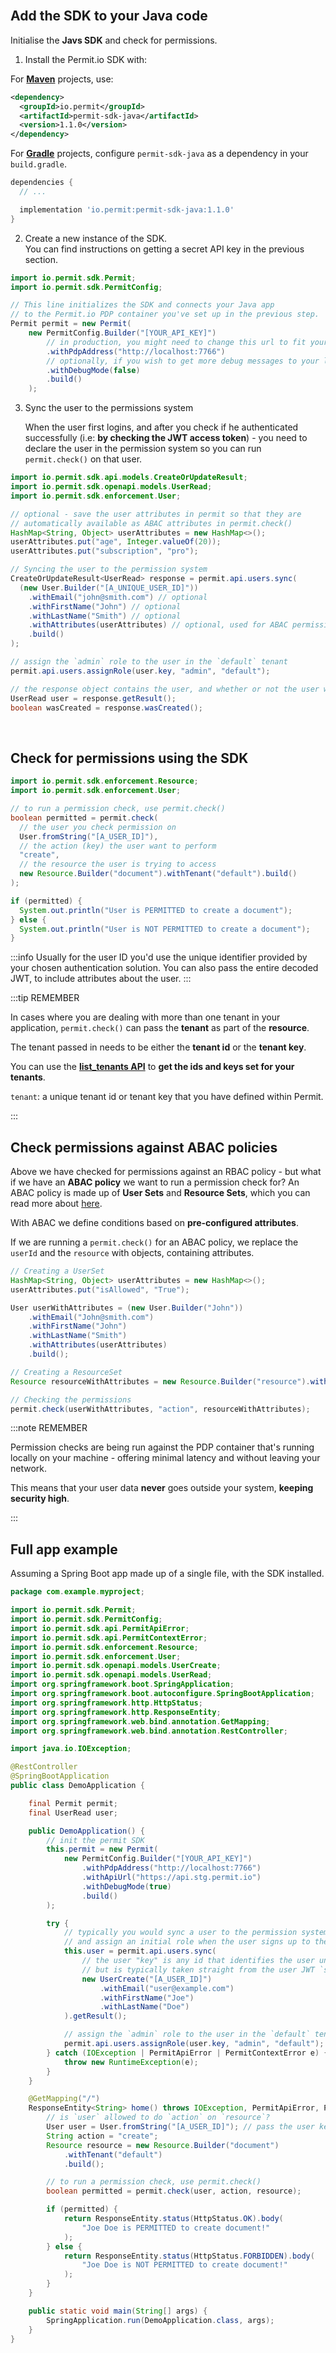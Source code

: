 
<br />

## Add the SDK to your Java code

Initialise the **Javs SDK** and check for permissions.

1. Install the Permit.io SDK with:

<Tabs groupId="language">
<TabItem value="maven" label="Maven" default>

For **[Maven](https://maven.apache.org/)** projects, use:

```xml
<dependency>
  <groupId>io.permit</groupId>
  <artifactId>permit-sdk-java</artifactId>
  <version>1.1.0</version>
</dependency>
```

  </TabItem>
  <TabItem value="gradle" label="Gradle">

For **[Gradle](https://gradle.org/)** projects, configure `permit-sdk-java` as a dependency in your `build.gradle`.

```groovy
dependencies {
  // ...

  implementation 'io.permit:permit-sdk-java:1.1.0'
}
```

  </TabItem>
</Tabs>

2. Create a new instance of the SDK. <br/>
   You can find instructions on getting a secret API key in the previous section.

```java
import io.permit.sdk.Permit;
import io.permit.sdk.PermitConfig;

// This line initializes the SDK and connects your Java app
// to the Permit.io PDP container you've set up in the previous step.
Permit permit = new Permit(
    new PermitConfig.Builder("[YOUR_API_KEY]")
        // in production, you might need to change this url to fit your deployment
        .withPdpAddress("http://localhost:7766")
        // optionally, if you wish to get more debug messages to your log, set this to true
        .withDebugMode(false)
        .build()
    );
```

3. Sync the user to the permissions system

   When the user first logins, and after you check if he authenticated successfully (i.e: **by checking the JWT access token**) -
   you need to declare the user in the permission system so you can run `permit.check()` on that user.

```java
import io.permit.sdk.api.models.CreateOrUpdateResult;
import io.permit.sdk.openapi.models.UserRead;
import io.permit.sdk.enforcement.User;

// optional - save the user attributes in permit so that they are
// automatically available as ABAC attributes in permit.check()
HashMap<String, Object> userAttributes = new HashMap<>();
userAttributes.put("age", Integer.valueOf(20));
userAttributes.put("subscription", "pro");

// Syncing the user to the permission system
CreateOrUpdateResult<UserRead> response = permit.api.users.sync(
  (new User.Builder("[A_UNIQUE_USER_ID]"))
    .withEmail("john@smith.com") // optional
    .withFirstName("John") // optional
    .withLastName("Smith") // optional
    .withAttributes(userAttributes) // optional, used for ABAC permission checks
    .build()
);

// assign the `admin` role to the user in the `default` tenant
permit.api.users.assignRole(user.key, "admin", "default");

// the response object contains the user, and whether or not the user was create or updated
UserRead user = response.getResult();
boolean wasCreated = response.wasCreated();
```

<br />

## Check for permissions using the SDK

```java
import io.permit.sdk.enforcement.Resource;
import io.permit.sdk.enforcement.User;

// to run a permission check, use permit.check()
boolean permitted = permit.check(
  // the user you check permission on
  User.fromString("[A_USER_ID]"),
  // the action (key) the user want to perform
  "create",
  // the resource the user is trying to access
  new Resource.Builder("document").withTenant("default").build()
);

if (permitted) {
  System.out.println("User is PERMITTED to create a document");
} else {
  System.out.println("User is NOT PERMITTED to create a document");
}
```

:::info
Usually for the user ID you'd use the unique identifier provided by your chosen authentication solution.
You can also pass the entire decoded JWT, to include attributes about the user.
:::

:::tip REMEMBER

In cases where you are dealing with more than one tenant in your application, `permit.check()` can pass the **tenant** as part of the **resource**.

The tenant passed in needs to be either the **tenant id** or the **tenant key**.

You can use the **[list_tenants API](https://api.permit.io/v2/redoc#tag/Tenants/operation/list_tenants)** to **get the ids and keys set for your tenants**.

`tenant`: a unique tenant id or tenant key that you have defined within Permit.

:::

## Check permissions against ABAC policies

Above we have checked for permissions against an RBAC policy - but what if we have an **ABAC policy** we want to run a permission check for?
An ABAC policy is made up of **User Sets** and **Resource Sets**, which you can read more about [here](/how-to/build-policies/abac/components/#what-makes-up-an-abac-policy).

With ABAC we define conditions based on **pre-configured attributes**.

If we are running a `permit.check()` for an ABAC policy, we replace the `userId` and the `resource` with objects, containing attributes.

```java
// Creating a UserSet
HashMap<String, Object> userAttributes = new HashMap<>();
userAttributes.put("isAllowed", "True");

User userWithAttributes = (new User.Builder("John"))
	.withEmail("John@smith.com")
	.withFirstName("John")
	.withLastName("Smith")
	.withAttributes(userAttributes)
	.build();

// Creating a ResourceSet
Resource resourceWithAttributes = new Resource.Builder("resource").withTenant(tenant.key).withAttributes(resourceAttributes).build()

// Checking the permissions
permit.check(userWithAttributes, "action", resourceWithAttributes);
```

:::note REMEMBER

Permission checks are being run against the PDP container that's running locally on your machine - offering
minimal latency and without leaving your network.

This means that your user data **never** goes outside your system, **keeping security high**.

:::

## Full app example

Assuming a Spring Boot app made up of a single file, with the SDK installed.

```java
package com.example.myproject;

import io.permit.sdk.Permit;
import io.permit.sdk.PermitConfig;
import io.permit.sdk.api.PermitApiError;
import io.permit.sdk.api.PermitContextError;
import io.permit.sdk.enforcement.Resource;
import io.permit.sdk.enforcement.User;
import io.permit.sdk.openapi.models.UserCreate;
import io.permit.sdk.openapi.models.UserRead;
import org.springframework.boot.SpringApplication;
import org.springframework.boot.autoconfigure.SpringBootApplication;
import org.springframework.http.HttpStatus;
import org.springframework.http.ResponseEntity;
import org.springframework.web.bind.annotation.GetMapping;
import org.springframework.web.bind.annotation.RestController;

import java.io.IOException;

@RestController
@SpringBootApplication
public class DemoApplication {

	final Permit permit;
	final UserRead user;

	public DemoApplication() {
		// init the permit SDK
		this.permit = new Permit(
			new PermitConfig.Builder("[YOUR_API_KEY]")
				.withPdpAddress("http://localhost:7766")
				.withApiUrl("https://api.stg.permit.io")
				.withDebugMode(true)
				.build()
		);

		try {
			// typically you would sync a user to the permission system
			// and assign an initial role when the user signs up to the system
			this.user = permit.api.users.sync(
				// the user "key" is any id that identifies the user uniquely
				// but is typically taken straight from the user JWT `sub` claim
				new UserCreate("[A_USER_ID]")
					.withEmail("user@example.com")
					.withFirstName("Joe")
					.withLastName("Doe")
			).getResult();

			// assign the `admin` role to the user in the `default` tenant
			permit.api.users.assignRole(user.key, "admin", "default");
		} catch (IOException | PermitApiError | PermitContextError e) {
			throw new RuntimeException(e);
		}
	}

	@GetMapping("/")
	ResponseEntity<String> home() throws IOException, PermitApiError, PermitContextError {
		// is `user` allowed to do `action` on `resource`?
		User user = User.fromString("[A_USER_ID]"); // pass the user key to init a user from string
		String action = "create";
		Resource resource = new Resource.Builder("document")
			.withTenant("default")
			.build();

		// to run a permission check, use permit.check()
		boolean permitted = permit.check(user, action, resource);

		if (permitted) {
			return ResponseEntity.status(HttpStatus.OK).body(
				"Joe Doe is PERMITTED to create document!"
			);
		} else {
			return ResponseEntity.status(HttpStatus.FORBIDDEN).body(
				"Joe Doe is NOT PERMITTED to create document!"
			);
		}
	}

	public static void main(String[] args) {
		SpringApplication.run(DemoApplication.class, args);
	}
}
```
